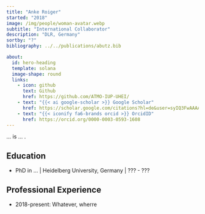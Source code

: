 ---
title: "Anke Roiger"
started: "2018"
image: /img/people/woman-avatar.webp
subtitle: "International Collaborator"
description: "DLR, Germany"
sortby: "?"
bibliography: ../../publications/abutz.bib

about:
  id: hero-heading
  template: solana
  image-shape: round
  links:
    - icon: github
      text: Github
      href: https://github.com/ATMO-IUP-UHEI/
    - text: "{{< ai google-scholar >}} Google Scholar"
      href: https://scholar.google.com/citations?hl=de&user=syIQ3FwAAAAJ 
    - text: "{{< iconify fa6-brands orcid >}} OrcidID"
      href: https://orcid.org/0000-0003-0593-1608
---

... is ... .

## Education

- [PhD in ...]{.fw-bold} | Heidelberg University, Germany | ??? -  ???


## Professional Experience

- [2018-present:]{.fw-bold} Whatever, wherre
